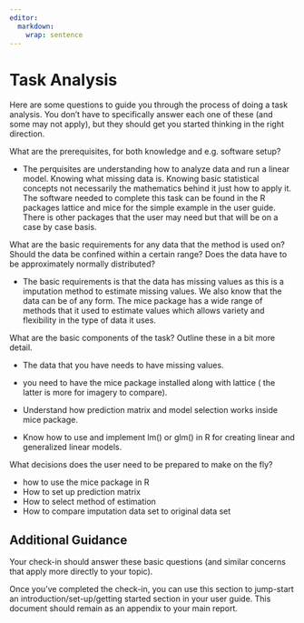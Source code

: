 ```yaml
---
editor: 
  markdown: 
    wrap: sentence
---
```


# Task Analysis {.appendix}

Here are some questions to guide you through the process of doing a task analysis.
You don't have to specifically answer each one of these (and some may not apply), but they should get you started thinking in the right direction.

What are the prerequisites, for both knowledge and e.g. software setup?

-   The perquisites are understanding how to analyze data and run a linear model.
    Knowing what missing data is.
    Knowing basic statistical concepts not necessarily the mathematics behind it just how to apply it.
    The software needed to complete this task can be found in the R packages lattice and mice for the simple example in the user guide.
    There is other packages that the user may need but that will be on a case by case basis.

What are the basic requirements for any data that the method is used on?
Should the data be confined within a certain range?
Does the data have to be approximately normally distributed?

-   The basic requirements is that the data has missing values as this is a imputation method to estimate missing values.
    We also know that the data can be of any form.
    The mice package has a wide range of methods that it used to estimate values which allows variety and flexibility in the type of data it uses.

What are the basic components of the task?
Outline these in a bit more detail.

-   The data that you have needs to have missing values.

-   you need to have the mice package installed along with lattice ( the latter is more for imagery to compare).

-   Understand how prediction matrix and model selection works inside mice package.

-   Know how to use and implement lm() or glm() in R for creating linear and generalized linear models.

What decisions does the user need to be prepared to make on the fly?

-   how to use the mice package in R
-   How to set up prediction matrix
-   How to select method of estimation
-   How to compare imputation data set to original data set

## Additional Guidance

Your check-in should answer these basic questions (and similar concerns that apply more directly to your topic).

Once you've completed the check-in, you can use this section to jump-start an introduction/set-up/getting started section in your user guide.
This document should remain as an appendix to your main report.
